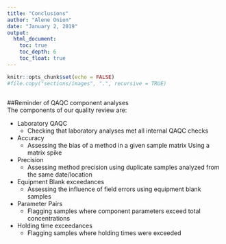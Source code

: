 ```yaml
---
title: "Conclusions"
author: "Alene Onion"
date: "January 2, 2019"
output:
  html_document:
    toc: true
    toc_depth: 6
    toc_float: true
---
```


```r
knitr::opts_chunk$set(echo = FALSE)
#file.copy("sections/images", ".", recursive = TRUE)
```

```r
```

##Reminder of QAQC component analyses  
The components of our quality review are:

* Laboratory QAQC
    + Checking that laboratory analyses met all internal QAQC checks  
* Accuracy
    + Assessing the bias of a method in a given sample matrix Using a matrix spike   
* Precision   
    + Assessing method precision using duplicate samples analyzed from the same date/location    
* Equipment Blank exceedances  
    + Assessing the influence of field errors using equipment blank samples  
* Parameter Pairs 
    + Flagging samples where component parameters exceed total concentrations
* Holding time exceedances  
    + Flagging samples where holding times were exceeded  
